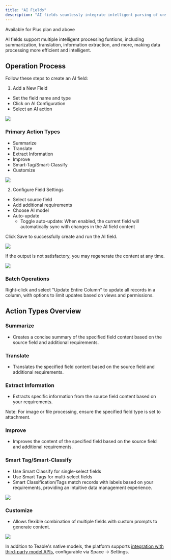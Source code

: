 ```yaml
---
title: "AI Fields"
description: "AI fields seamlessly integrate intelligent parsing of unstructured data like images, files, and audio into traditional table fields, while leveraging large language models for data analysis and automated processing. With AI fields, Teable enables users to efficiently process table information and reduce repetitive operations on basic content."
---
```

<Tip>Available for Plus plan and above</Tip>

AI fields support multiple intelligent processing funtions, including summarization, translation, information extraction, and more, making data processing more efficient and intelligent.

## Operation Process
Follow these steps to create an AI field:

1. Add a New Field
  - Set the field name and type
  - Click on AI Configuration
  - Select an AI action

![](/images/2025-04-09-12-08-34.png)

### Primary Action Types
- Summarize
- Translate
- Extract Information
- Improve
- Smart-Tag/Smart-Classify
- Customize

![](/images/2025-04-09-12-09-12.png)

2. Configure Field Settings
- Select source field
- Add additional requirements
- Choose AI model
- Auto-update
  - Toggle auto-update: When enabled, the current field will automatically sync with changes in the AI field content

Click Save to successfully create and run the AI field.

![](/images/2025-04-09-12-10-49.png)

If the output is not satisfactory, you may regenerate the content at any time.

![](/images/2025-04-09-12-13-06.png)

### Batch Operations
Right-click and select "Update Entire Column" to update all records in a column, with options to limit updates based on views and permissions.

## Action Types Overview

### Summarize
- Creates a concise summary of the specified field content based on the source field and additional requirements.

### Translate
- Translates the specified field content based on the source field and additional requirements.

### Extract Information
- Extracts specific information from the source field content based on your requirements.

<Tip> Note: For image or file processing, ensure the specified field type is set to attachment. </Tip>

### Improve
- Improves the content of the specified field based on the source field and additional requirements.

### Smart Tag/Smart-Classify
- Use Smart Classify for single-select fields
- Use Smart Tags for multi-select fields
- Smart Classification/Tags match records with labels based on your requirements, providing an intuitive data management experience.

![](/images/2025-04-09-12-13-56.png)

### Customize
- Allows flexible combination of multiple fields with custom prompts to generate content.

![](/images/2025-04-09-12-17-29.png)

<Tip> In addition to Teable's native models, the platform supports [integration with third-party model APIs](/en/basic/space/custom-api), configurable via Space → Settings. </Tip>
